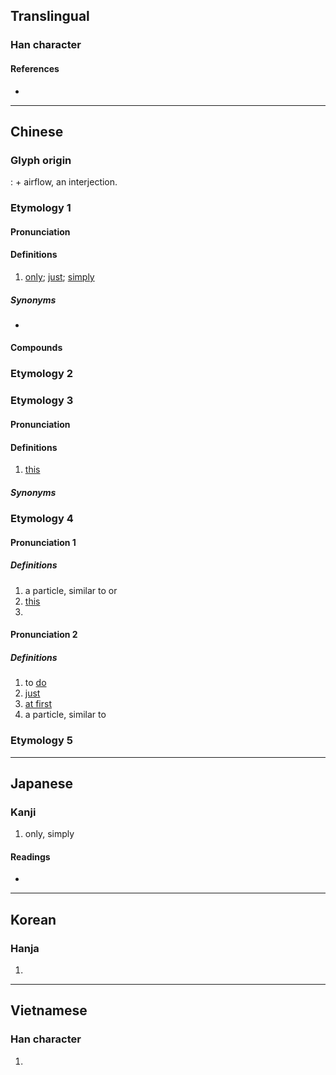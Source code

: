 {{character info/new}}
{{also|隻|衹|祇}}
==Translingual==
{{stroke order|type=animate}}

===Han character===
{{Han char|rn=30|rad=口|as=02|sn=5|four=60800|canj=RC|ids=⿱口八}}

====References====
* {{Han ref|kx=0172.050|dkj=03239|dj=0383.010|hdz=10570.030|uh=53EA|ud=21482|bh=A575|bd=42357}}

----

==Chinese==

===Glyph origin===
{{Han etym}}
{{liushu|ic}}: {{zh-l|*口|mouth}} + airflow, an interjection.

===Etymology 1===
{{zh-forms|t2=祇|alt=衹}}

====Pronunciation====
{{zh-pron
|m=zhǐ
|ma=y
|c=zi2
|h=pfs=chṳ́/chṳt
|mn=chí
|mn-t=zi2
|w=2tsr,4tseq
|mc=1
|oc=1
|cat=adv
}}

====Definitions====
{{zh-hanzi}}

# [[only]]; [[just]]; [[simply]]
#: {{zh-x|我 只 去 過 一 次。|I've '''only''' been there once.}}
#: {{zh-x|湯 裡 只 放 了 一點兒{r} 胡椒粉。|There was '''just''' a hint of pepper in the soup.}}

=====Synonyms=====
* {{zh-l|單}}

====Compounds====
{{zh-der|fold=1|只知其一，不知其二|只爭旦夕|只許州官放火，不許百姓點燈|弱水三千，只取一瓢飲|只道|只可|只有|只須|好漢只怕病來磨|只顧|只知有己，不知有人|只消|只合|只當|只教|只有出的氣，沒有進的氣|只要功夫深，鐵杵磨成針|只甚|只在|不怕官，只怕管|只此一家，別無分店|不管講雞講鴨，我只講鵝|天下無難事，只怕有心人|世上無難事，只怕有心人|只管|只認錢不認人|只索|只欠東風|不怕縣官，只怕現管|只是|只能|不圖打點，只圖混水|不只|只怕|只待|只重衣衫不重人|不管生癬生瘡，我只生癩|只可意會，不可言傳|只好|僅只|只會|只見樹木，不見森林|只見|只要|只今|只得|萬事俱備，只欠東風|破蒸籠，只會撒氣|是非只為多開口|敢只是|逢人只說三分話|肐膊只折在袖子裡|英雄只怕病來磨|賊沒種，只怕哄|豈只|蚊子遭扇打，只為嘴傷人}}

===Etymology 2===
{{zh-see|隻}}

===Etymology 3===

====Pronunciation====
{{zh-pron
|mn=
|mn-t=zi2
|dial=n
|cat=n
}}
{{rfp|nan|Hokkien}}

====Definitions====
{{zh-hanzi}}

# {{lb|zh|Min Nan}} [[this]]

=====Synonyms=====
{{zh-dial|這}}

===Etymology 4===
====Pronunciation 1====
{{zh-pron
|m=zhǐ
|cat=part,pron,pn
|mc=2
|oc=2
}}

=====Definitions=====
{{zh-hanzi}}
# a particle, similar to {{zh-l|啊}} or {{zh-l|耳}}
# [[this]] <!--merge Etymology 3?-->
# {{surname|lang=zh}}
====Pronunciation 2====
{{zh-pron
|m=zhǐ
|cat=v,adv,part
|mc=1
|oc=1
}}

=====Definitions=====
{{zh-hanzi}}
# to [[do]]
# [[just]]
# [[at first]]
# a particle, similar to {{zh-l|著}}
{{zh-cat|Beginning}}

===Etymology 5===
{{zh-see|咫|v}}
----

==Japanese==

===Kanji===
{{ja-kanji|grade=|rs=口02}}

# only, simply

====Readings====
* {{ja-readings|on=[[し]] (shi)|kun=[[ただ]] (tada)}}

----

==Korean==

===Hanja===
{{ko-hanja|hangeul=지|rv=ji|mr=chi|y=ci}}

# {{defn|lang=ko|sort=口02}}

----

==Vietnamese==

===Han character===
{{vi-hantu|[[chỉ]], [[chích]]|rs=口02}}

# {{defn|lang=vi|sort=口02}}